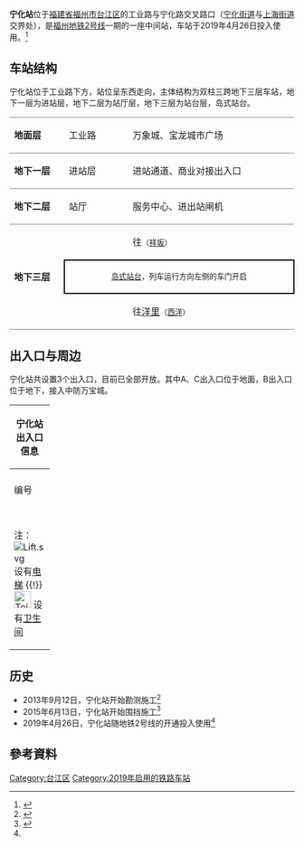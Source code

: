 {{for|[[福建省|福建省]][[三明市|三明市]][[宁化县|宁化县]]同名车站|宁化站 (铁路)}}
{{NoteTA|G1=Railway}}
{{Infobox station
| style               = 
| livery              = {{福州地铁颜色|2|s}}
| linecolour          = 
| name                = 宁化站
| eng_name            = Ninghua Station
| symbol_top          = 
| symbol_right        = 
| image               = 201904 Ninghua Station.jpg
| caption             = 
| alt                 = 
| address             = [[福建省|福建省]][[福州市|福州市]][[台江区|台江区]]工业路宁化路口
| coordinates         = {{coord|26.0660186|N|119.2888404|E|display=inline, title|type:railwaystation}}
| operator            = <!--{{rint|fuzhou|metro}}--> [[福州地铁|福州地铁]]
| line                = {{福州地铁线路名|2|full}}
| exits               = 3
| platform            = 1个[[岛式站台|岛式站台]]
| connections         = <!-- 公交站：-->
| structure           = 地下站
| Interchange         = 
| colour              = 白色
| code                = 
| opening             =
| opened              = {{Start date|2019|04|26|df=y}}
| first = {{福州地铁线路名|2|short}}：<br /><div style="display:inline-block; text-align: left;">开往{{站|洋里}}：<br />开往{{站|苏洋}}：</div><div style="display:inline-block; text-align: right;">07:01<br />06:53</div>
| last = {{福州地铁线路名|2|short}}：<br /><div style="display:inline-block; text-align: left;">开往{{站|洋里}}：<br />开往{{站|苏洋}}：</div><div style="display:inline-block; text-align: right;">23:31<br />23:23</div>
| services            = {{Adjacent stations|system=Fuzhou Metro|line1=2|left1=祥坂|right1=西洋}}
| route_map           = 
}}
'''宁化站'''位于[[福建省|福建省]][[福州市|福州市]][[台江区|台江区]]的工业路与宁化路交叉路口（[[宁化街道|宁化街道]]与[[上海街道_(福州市)|上海街道]]交界处），是[[福州地铁|福州地铁]][[福州地铁2号线|2号线]]一期的一座中间站，车站于2019年4月26日投入使用。<ref name=":02">{{Cite web|title=福州地铁2号线正式开通试运营-中新网|url=http://www.chinanews.com/tp/2019/04-26/8821198.shtml|work=www.chinanews.com|accessdate=2019-04-26|archive-date=2019-04-26|archive-url=https://web.archive.org/web/20190426090412/http://www.chinanews.com/tp/2019/04-26/8821198.shtml|dead-url=no}}</ref>

== 车站结构 ==
宁化站位于工业路下方，站位呈东西走向，主体结构为双柱三跨地下三层车站，地下一层为进站层，地下二层为站厅层，地下三层为站台层，岛式站台。
{|cellspacing=0 cellpadding=3
|-
|style="border-top:solid 1px gray;border-bottom:solid 1px gray;" valign=top width=100|'''地面层'''
|style="border-top:solid 1px gray;border-bottom:solid 1px gray;" valign=top width=100|工业路
|style="border-top:solid 1px gray;border-bottom:solid 1px gray;" valign=top|
|style="border-top:solid 1px gray;border-bottom:solid 1px gray;" valign=top width=350|万象城、宝龙城市广场
|-
|style="border-bottom:solid 1px gray;" valign=top|'''地下一层'''
|style="border-bottom:solid 1px gray;" valign=top|进站层
|style="border-bottom:solid 1px gray;" valign=top|
|style="border-bottom:solid 1px gray;" valign=top|进站通道、商业对接出入口
|-
|style="border-bottom:solid 1px gray;" valign=top|'''地下二层'''
|style="border-bottom:solid 1px gray;" valign=top|站厅
|style="border-bottom:solid 1px gray;" valign=top|
|style="border-bottom:solid 1px gray;" valign=top|服务中心、进出站闸机
|-
|style="border-bottom:solid 1px gray;" rowspan=3 valign=top|'''地下三层'''
|{{福州地铁站台编号|L2|1}}
|{{arrow|L}}
|{{福州地铁线路名|2|long}} 往{{站|苏洋}}<small>（[[祥坂站|祥坂]]）</small>
|-
| colspan="3" style="border-right:solid 2px black;border-left:solid 2px black;border-top:solid 2px black;border-bottom:solid 2px black;" |<center><small>[[岛式站台|岛式站台]]，列车运行方向左侧的车门开启</small></center>
|-
|style="border-bottom:solid 1px gray;"|{{福州地铁站台编号|L2|2}}
|style="border-bottom:solid 1px gray;"|
|style="border-bottom:solid 1px gray;"|{{福州地铁线路名|2|long}} 往[[洋里站_(福州)|洋里]]<small>（[[西洋站_(福州)|西洋]]）</small> {{arrow|R}} 
|}

{{multiple image|direction=vertical|align=center|width=800
|image1=Platform 1 panorama of Ninghua Station (20201004160459).jpg|caption1=<center>1站台全景图（2020年10月）</center>
}}

== 出入口与周边 ==
宁化站共设置3个出入口，目前已全部开放。其中A、C出入口位于地面，B出入口位于地下，接入中防万宝城。
{|class="wikitable" width="56%"|
! colspan="5" |宁化站出入口信息
|-
| align="center" bgcolor="{{福州地铁颜色|2}}" colspan="5" |
|-
! style="width:40px" | 编号
! style="width:70px" | 设施
! style="width:210px" | 位置
! style="width:210px" | 接驳交通
! style="width:150px" | 图片
|-
| align="center"  | {{港鐵出口|A|}} ||  || <center>宁化路与工业路交叉路口东侧</center> ||  || [[File:Exit_A_of_Ninghua_Station_(20190510211416).jpg|150px]]
|-
| align="center"  | {{港鐵出口|B}} ||  || <center>宁化路与工业路交叉路口西侧<br />中防万宝城</center>  ||[[File:Paris_Bus_icon.svg|18px]] 宝龙·城市广场 || [[File:Exit_B_interface_of_Ninghua_Station_(20201005151320).jpg|150px]]
|-
| align="center"  | {{港鐵出口|C}} || [[File:Lift.svg|alt=]][[File:Toilet_Of_FZM.svg|30x30px]] || <center>宁化路与工业路交叉路口西侧<br />中防万宝城</center> ||[[File:Paris_Bus_icon.svg|18px]] 宝龙·城市广场 || [[File:Exit_C_interface_of_Ninghua_Station_on_mezzanine_level_(20201005151427).jpg|150px]]
|-
| bgcolor="#eeeeee" colspan="5" | 注：[[File:Lift.svg|alt=]] 设有[[电梯|电梯]] {{!}} [[File:Toilet_Of_FZM.svg|30x30px]] 设有[[卫生间|卫生间]]
|}

==历史==
* 2013年9月12日，宁化站开始勘测施工<ref>{{Cite web |url=http://www.dnkb.com.cn/archive/info/20130911/072443106.shtml |title=榕地铁2号线宁化站明日起勘察施工 围挡计划出炉 |access-date=2016-08-11 |archive-url=https://web.archive.org/web/20170111121414/http://www.dnkb.com.cn/archive/info/20130911/072443106.shtml |archive-date=2017-01-11 |dead-url=yes }}</ref>
* 2015年6月13日，宁化站开始围挡施工<ref name=":0">{{Cite web |url=http://news.fznews.com.cn/fuzhou/20150614/557cbdedc52ff.shtml |title=地铁2号线宁化站围挡施工 白马工业路口交通有变 |accessdate=2016-08-11 |archive-date=2016-09-17 |archive-url=https://web.archive.org/web/20160917161011/http://news.fznews.com.cn/fuzhou/20150614/557cbdedc52ff.shtml |dead-url=no }}</ref>
*2019年4月26日，宁化站随地铁2号线的开通投入使用<ref name=":02" />

== 參考資料 ==
{{reflist}}
{{福州地铁2号线}}

[[Category:台江区|Category:台江区]]

[[Category:2019年启用的铁路车站|Category:2019年启用的铁路车站]]
